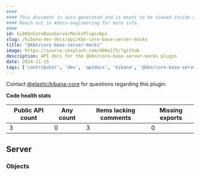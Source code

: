 ```yaml
---
####
#### This document is auto-generated and is meant to be viewed inside our experimental, new docs system.
#### Reach out in #docs-engineering for more info.
####
id: kibKbnCoreBaseServerMocksPluginApi
slug: /kibana-dev-docs/api/kbn-core-base-server-mocks
title: "@kbn/core-base-server-mocks"
image: https://source.unsplash.com/400x175/?github
description: API docs for the @kbn/core-base-server-mocks plugin
date: 2024-11-15
tags: ['contributor', 'dev', 'apidocs', 'kibana', '@kbn/core-base-server-mocks']
---
```




Contact [@elastic/kibana-core](https://github.com/orgs/elastic/teams/kibana-core) for questions regarding this plugin.

**Code health stats**

| Public API count  | Any count | Items lacking comments | Missing exports |
|-------------------|-----------|------------------------|-----------------|
| 3 | 0 | 3 | 0 |

## Server

### Objects
<DocDefinitionList data={kbnCoreBaseServerMocksObj.server.objects}/>

